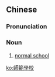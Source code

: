 ==Chinese==
{{zh-forms|s=师范学校|type=22}}

===Pronunciation===
{{zh-pron
|m=shīfàn xuéxiào
|c=si1 faan6 hok6 haau6
|cat=n
}}

===Noun===
{{zh-noun}}

# [[normal school]]

{{zh-cat|Education}}

[[ko:師範學校]]
